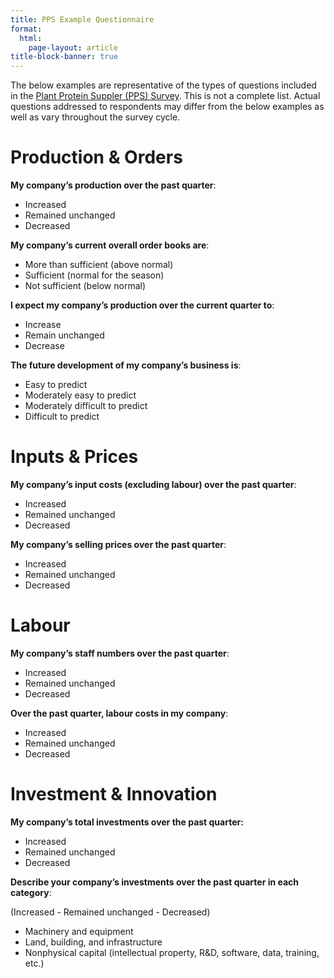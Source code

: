 ```yaml
---
title: PPS Example Questionnaire
format: 
  html:
    page-layout: article
title-block-banner: true
---
```


The below examples are representative of the types of questions included in the [Plant Protein Suppler (PPS) Survey](/surveys/pps.qmd). This is not a complete list. Actual questions addressed to respondents may differ from the below examples as well as vary throughout the survey cycle.

# Production & Orders

**My company's production over the past quarter**:

* Increased
* Remained unchanged
* Decreased

**My company's current overall order books are**:

* More than sufficient (above normal)
* Sufficient (normal for the season)
* Not sufficient (below normal)

**I expect my company’s production over the current quarter to**:

* Increase
* Remain unchanged
* Decrease

**The future development of my company’s business is**:

* Easy to predict
* Moderately easy to predict
* Moderately difficult to predict
* Difficult to predict

# Inputs & Prices

**My company’s input costs (excluding labour) over the past quarter**:

* Increased
* Remained unchanged
* Decreased

**My company’s selling prices over the past quarter**:

* Increased
* Remained unchanged
* Decreased

# Labour

**My company’s staff numbers over the past quarter**:

* Increased
* Remained unchanged
* Decreased

**Over the past quarter, labour costs in my company**:

* Increased
* Remained unchanged
* Decreased

# Investment & Innovation

**My company’s total investments over the past quarter:**

* Increased
* Remained unchanged
* Decreased

**Describe your company's investments over the past quarter in each category**:

(Increased - Remained unchanged - Decreased)

* Machinery and equipment
* Land, building, and infrastructure
* Nonphysical capital (intellectual property, R&D, software, data, training, etc.)




